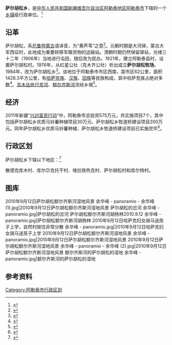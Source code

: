 {{中国乡级行政区
|行政区全称           = 萨尔胡松乡
|景观照片文件名       = 
|景观照片大小         = 
|景观照片描述         = 
|汉语拼音             =
|其他语言             = 
|其他语言名称         = 
|位置图文件名         =
|位置图描述           = 
<!--以下内容将显示在“概览”栏-->
|上级行政区           = [[阿勒泰市|阿勒泰市]]
|行政区类别           = [[乡镇|乡镇]]
|行政区划代码         = 65 43 01 205
|行政区划             = 5
|建置时间             = 
|政府驻地             = 
|毗邻行政区           = 
|地理坐标             =
|总面积               = 
|总人口               = 
|总人口年份           = 
|户籍人口             = 
|户籍人口年份         = 
|常住人口             = 
|常住人口年份         = 
|人口密度             = 
|GDP                  = 
|GDP年份              = 
|邮政编码             = 
|电话区号             = 906
|官方网站             = 
|网站名称             = 
|65/43/01/205/000}}

'''萨尔胡松乡'''，是[[中华人民共和国|中华人民共和国]][[新疆维吾尔自治区|新疆维吾尔自治区]][[阿勒泰地区|阿勒泰地区]][[阿勒泰市|阿勒泰市]]下辖的一个[[乡镇|乡镇]]级行政单位。<ref>{{PRC admin/ref sgc|{{PRC admin/parent|65/43/01/205/000}}}}</ref>

== 沿革 ==
萨尔胡松，系[[厄鲁特蒙古|厄鲁特蒙古]]语译音，为“黄芦苇”之意<ref>{{Cite book|title=中华人民共和国地名大词典 第3卷|last=[[崔乃夫|崔乃夫]]主编|publisher=北京：[[商务印书馆|商务印书馆]]|year=2000.11|isbn=7-100-02708-X|pages=5899}}</ref>。元朝时期是大河驿，蒙古大军西征时，此地成为重要转移军粮货物的运输站。清朝时期仍然保留驿站，光绪三十二年（1906年）当地进行屯田，随后改为民办。1921年，建立阿勒泰县时，设置萨尔胡松村。1976年，从红星公社（克木齐公社）析出成立'''萨尔胡松牧场'''。1984年，改为萨尔胡松乡<ref>{{Cite book|title=阿勒泰市志|last=马祥琛，恽芝艾主编；阿勒泰市党史、地方志编纂委员会编|publisher=乌鲁木齐：[[新疆人民出版社|新疆人民出版社]]|year=2001.05|isbn=7-228-06264-7|pages=45}}</ref>。该地位于阿勒泰市市区西南，距市区62公里，面积1428.3平方公里，有[[哈萨克族|哈萨克族]]、[[汉族|汉族]]、[[回族|回族]]等民族构成，其中哈萨克族占绝对多数<ref>{{Cite book|title=西域地名词典|last=冯志文，吐尔迪·纳斯尔，李春华等编著|publisher=乌鲁木齐：新疆人民出版社|year=2002.10|isbn=7-228-06672-3|pages=378}}</ref>。[[苏木达依日克河|苏木达依日克河]]、[[额尔齐斯河|额尔齐斯河]]流经乡境<ref>{{Cite book|title=中国政区大典 5|last=《中国政区大典》编委会编著|publisher=杭州：[[浙江人民出版社|浙江人民出版社]]|year=1999.08|isbn=7-213-01789-6|pages=730}}</ref>。

== 经济 ==
2011年新疆“[[兴边富民行动|兴边富民行动]]”中，阿勒泰市总投资575万元，共实施项目7个，其中包括萨尔胡松乡优质马铃薯种植项目30万元、萨尔胡松乡牧道桥建设项目200万元。同年萨尔胡松乡优质马铃薯种植、萨尔胡松乡牧道桥建设项目已实施完毕<ref>{{Cite book|title=中国民族年鉴 2012 总第18期|last=中国民族年鉴编辑部编辑|publisher=中国民族年鉴编辑部编辑|year=2012.12|pages=293}}</ref>。

== 行政区划 ==

萨尔胡松乡下辖以下地区：<ref>{{PRC admin/ref sgc|65/43/01/205/000}}</ref>

散德克库木村、库尔尕克托干村、喀拉铁热克村、萨尔胡松村和库尔特村。

== 图库 ==
<gallery mode="packed-overlay" heights="140">
2010年9月12日萨尔胡松额尔齐斯河湿地风景 余华峰 - panoramio - 余华峰 (1).jpg|2010年9月12日萨尔胡松额尔齐斯河湿地风景
萨尔胡松的岔河 余华峰 - panoramio.jpg|萨尔胡松的岔河
萨尔胡松额尔齐斯河胡杨林2010.9.12 余华峰 - panoramio.jpg|萨尔胡松额尔齐斯河胡杨林
2010年9月12日哈萨克妇女骑马送孩子上学，自然村居住非常分散 余华峰 - panoramio.jpg|2010年9月12日哈萨克妇女骑马送孩子上学
2010年9月12日萨尔胡松额尔齐斯河湿地风景 余华峰 - panoramio.jpg|2010年9月12日萨尔胡松额尔齐斯河湿地风景
2010年9月12日萨尔胡松额尔齐斯河湿地风景 余华峰 - panoramio - 余华峰 (2).jpg|2010年9月12日萨尔胡松额尔齐斯河湿地风景
额尔齐斯河的萨尔胡松的湿地 余华峰 - panoramio.jpg|额尔齐斯河的萨尔胡松的湿地
</gallery>

== 参考资料 ==
{{reflist|3}}
{{阿勒泰地区行政区划}}
{{新疆维吾尔自治区阿勒泰地区阿勒泰市行政区划}}
[[Category:阿勒泰市行政区划|Category:阿勒泰市行政区划]]